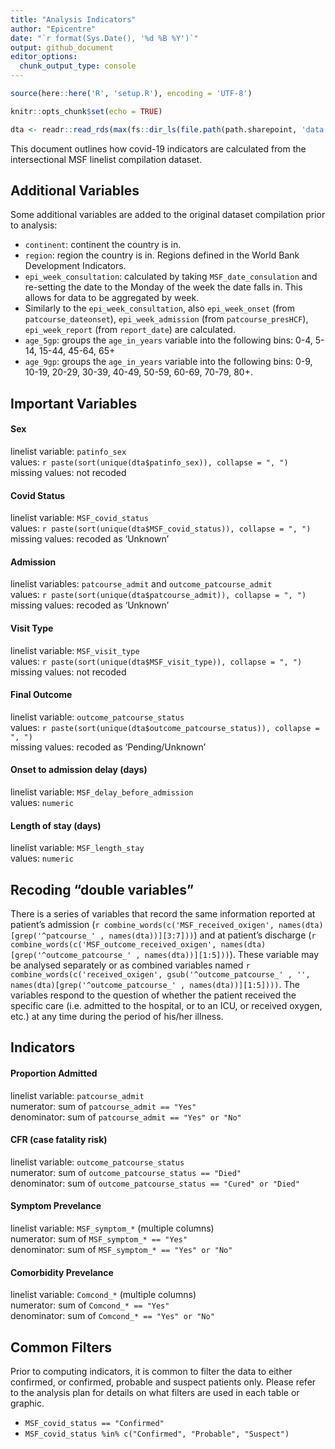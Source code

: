 ```yaml
---
title: "Analysis Indicators"
author: "Epicentre"
date: "`r format(Sys.Date(), '%d %B %Y')`"
output: github_document
editor_options: 
  chunk_output_type: console
---
```


```r

source(here::here('R', 'setup.R'), encoding = 'UTF-8')

knitr::opts_chunk$set(echo = TRUE)

dta <- readr::read_rds(max(fs::dir_ls(file.path(path.sharepoint, 'data', 'linelist', 'world'), regexp = "[.]rds$")))

```

This document outlines how covid-19 indicators are calculated from the intersectional MSF linelist compilation dataset.


## Additional Variables

Some additional variables are added to the original dataset compilation prior to analysis:

- `continent`: continent the country is in.
- `region`: region the country is in. Regions defined in the World Bank Development Indicators.
- `epi_week_consultation`: calculated by taking `MSF_date_consulation` and re-setting the date to the Monday of the week the date falls in. This allows for data to be aggregated by week. 
- Similarly to the `epi_week_consultation`, also `epi_week_onset` (from `patcourse_dateonset`), `epi_week_admission` (from `patcourse_presHCF`), `epi_week_report` (from `report_date`) are calculated.
- `age_5gp`: groups the `age_in_years` variable into the following bins: 0-4, 5-14, 15-44, 45-64, 65+
- `age_9gp`: groups the `age_in_years` variable into the following bins: 0-9, 10-19, 20-29, 30-39, 40-49, 50-59, 60-69, 70-79, 80+.


## Important Variables

#### Sex

linelist variable: `patinfo_sex`  
values: `r paste(sort(unique(dta$patinfo_sex)), collapse = ", ")`  
missing values: not recoded

#### Covid Status

linelist variable: `MSF_covid_status`  
values: `r paste(sort(unique(dta$MSF_covid_status)), collapse = ", ")`  
missing values: recoded as 'Unknown'

#### Admission

linelist variables: `patcourse_admit` and `outcome_patcourse_admit`  
values: `r paste(sort(unique(dta$patcourse_admit)), collapse = ", ")`  
missing values: recoded as 'Unknown'


#### Visit Type

linelist variable: `MSF_visit_type`  
values: `r paste(sort(unique(dta$MSF_visit_type)), collapse = ", ")`  
missing values: not recoded

#### Final Outcome

linelist variable: `outcome_patcourse_status`  
values: `r paste(sort(unique(dta$outcome_patcourse_status)), collapse = ", ")`  
missing values: recoded as 'Pending/Unknown'

#### Onset to admission delay (days)

linelist variable: `MSF_delay_before_admission`  
values: `numeric`

#### Length of stay (days)

linelist variable: `MSF_length_stay`  
values: `numeric`


## Recoding "double variables"
There is a series of variables that record the same information reported at patient's admission (``r combine_words(c('MSF_received_oxigen', names(dta)[grep('^patcourse_' , names(dta))][3:7]))``) and at patient's discharge (``r combine_words(c('MSF_outcome_received_oxigen', names(dta)[grep('^outcome_patcourse_' , names(dta))][1:5]))``). These variable may be analysed separately or as combined variables named ``r combine_words(c('received_oxigen', gsub('^outcome_patcourse_' , '', names(dta)[grep('^outcome_patcourse_' , names(dta))][1:5])))``. The variables respond to the question of whether the patient received the specific care (i.e. admitted to the hospital, or to an ICU, or received oxygen, etc.) at any time during the period of his/her illness.


## Indicators

#### Proportion Admitted

linelist variable: `patcourse_admit`  
numerator: sum of `patcourse_admit == "Yes"`  
denominator: sum of `patcourse_admit == "Yes" or "No"`

#### CFR (case fatality risk)

linelist variable: `outcome_patcourse_status`  
numerator: sum of `outcome_patcourse_status == "Died"`  
denominator: sum of `outcome_patcourse_status == "Cured" or "Died"`

#### Symptom Prevelance

linelist variable: `MSF_symptom_*` (multiple columns)  
numerator: sum of `MSF_symptom_* == "Yes"`  
denominator: sum of `MSF_symptom_* == "Yes" or "No"`

#### Comorbidity Prevelance

linelist variable: `Comcond_*` (multiple columns)  
numerator: sum of `Comcond_* == "Yes"`  
denominator: sum of `Comcond_* == "Yes" or "No"`

## Common Filters

Prior to computing indicators, it is common to filter the data to either confirmed, or confirmed, probable and suspect patients only. Please refer to the analysis plan for details on what filters are used in each table or graphic.

- `MSF_covid_status == "Confirmed"`
- `MSF_covid_status %in% c("Confirmed", "Probable", "Suspect")`

<br>
